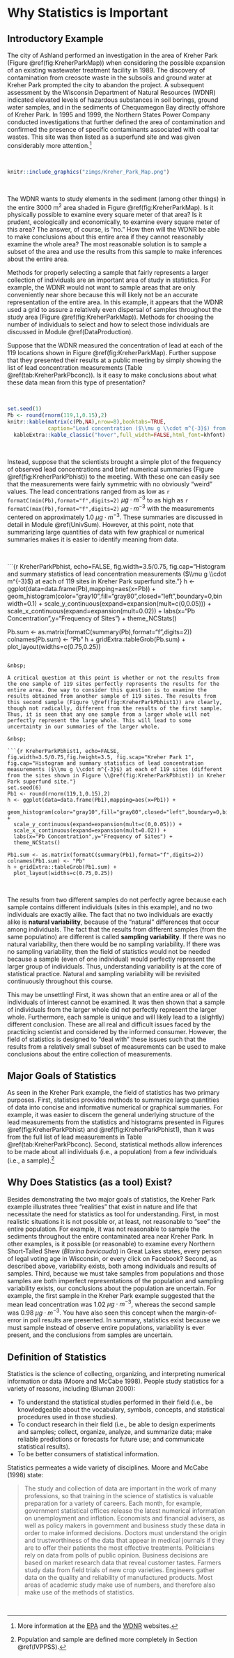 # Why Statistics is Important {#WhyStats}
## Introductory Example
The city of Ashland performed an investigation in the area of Kreher Park (Figure \@ref(fig:KreherParkMap)) when considering the possible expansion of an existing wastewater treatment facility in 1989. The discovery of contamination from creosote waste in the subsoils and ground water at Kreher Park prompted the city to abandon the project. A subsequent assessment by the Wisconsin Department of Natural Resources (WDNR) indicated elevated levels of hazardous substances in soil borings, ground water samples, and in the sediments of Chequamegon Bay directly offshore of Kreher Park. In 1995 and 1999, the Northern States Power Company conducted investigations that further defined the area of contamination and confirmed the presence of specific contaminants associated with coal tar wastes. This site was then listed as a superfund site and was given considerably more attention.^[More information at the [EPA](https://cumulis.epa.gov/supercpad/cursites/csitinfo.cfm?id=0507952) and the [WDNR](http://dnr.wi.gov/topic/brownfields/ashland.html) websites.]

&nbsp;

```r
knitr::include_graphics("zimgs/Kreher_Park_Map.png")
```

&nbsp;

The WDNR wants to study elements in the sediment (among other things) in the entire 3000 m<sup>2</sup> area shaded in Figure \@ref(fig:KreherParkMap). Is it physically possible to examine every square meter of that area?  Is it prudent, ecologically and economically, to examine every square meter of this area?  The answer, of course, is "no."  How then will the WDNR be able to make conclusions about this entire area if they cannot reasonably examine the whole area?  The most reasonable solution is to sample a subset of the area and use the results from this sample to make inferences about the entire area.

Methods for properly selecting a sample that fairly represents a larger collection of individuals are an important area of study in statistics. For example, the WDNR would not want to sample areas that are only conveniently near shore because this will likely not be an accurate representation of the entire area. In this example, it appears that the WDNR used a grid to assure a relatively even dispersal of samples throughout the study area (Figure \@ref(fig:KreherParkMap)). Methods for choosing the number of individuals to select and how to select those individuals are discussed in Module \@ref(DataProduction).

Suppose that the WDNR measured the concentration of lead at each of the 119 locations shown in Figure \@ref(fig:KreherParkMap). Further suppose that they presented their results at a public meeting by simply showing the list of lead concentration measurements (Table \@ref(tab:KreherParkPbconc)). Is it easy to make conclusions about what these data mean from this type of presentation?

&nbsp;

```r
set.seed(1)
Pb <- round(rnorm(119,1,0.15),2)
knitr::kable(matrix(c(Pb,NA),nrow=8),booktabs=TRUE,
             caption="Lead concentration ($\\mu g \\cdot m^{-3}$) from 119 sites in Kreher Park superfund site.^[These are hypothetical data for this site.]") %>%
  kableExtra::kable_classic("hover",full_width=FALSE,html_font=khfont)
```

&nbsp;

Instead, suppose that the scientists brought a simple plot of the frequency of observed lead concentrations and brief numerical summaries (Figure \@ref(fig:KreherParkPbhist)) to the meeting. With these one can easily see that the measurements were fairly symmetric with no obviously "weird" values. The lead concentrations ranged from as low as `r formatC(min(Pb),format="f",digits=2)` $\mu g \cdot m^{-3}$ to as high as `r formatC(max(Pb),format="f",digits=2)` $\mu g \cdot m^{-3}$ with the measurements centered on approximately 1.0 $\mu g \cdot m^{-3}$. These summaries are discussed in detail in Module \@ref(UnivSum). However, at this point, note that summarizing large quantities of data with few graphical or numerical summaries makes it is easier to identify meaning from data.

&nbsp;

```{r KreherParkPbhist, echo=FALSE, fig.width=3.5/0.75, fig.cap="Histogram and summary statistics of lead concentration measurements ($\\mu g \\cdot m^{-3}$) at each of 119 sites in Kreher Park superfund site."}
h <- ggplot(data=data.frame(Pb),mapping=aes(x=Pb)) +
  geom_histogram(color="gray10",fill="gray80",closed="left",boundary=0,binwidth=0.1) +
  scale_y_continuous(expand=expansion(mult=c(0,0.05))) +
  scale_x_continuous(expand=expansion(mult=0.02)) +
  labs(x="Pb Concentration",y="Frequency of Sites") +
  theme_NCStats()

Pb.sum <- as.matrix(formatC(summary(Pb),format="f",digits=2))
colnames(Pb.sum) <- "Pb"
h + gridExtra::tableGrob(Pb.sum) +
  plot_layout(widths=c(0.75,0.25))
```

&nbsp;

A critical question at this point is whether or not the results from the one sample of 119 sites perfectly represents the results for the entire area. One way to consider this question is to examine the results obtained from another sample of 119 sites. The results from this second sample (Figure \@ref(fig:KreherParkPbhist1)) are clearly, though not radically, different from the results of the first sample. Thus, it is seen that any one sample from a larger whole will not perfectly represent the large whole. This will lead to some uncertainty in our summaries of the larger whole.

&nbsp;

```{r KreherParkPbhist1, echo=FALSE, fig.width=3.5/0.75,fig.height=3.5, fig.scap="Kreher Park 1", fig.cap="Histogram and summary statistics of lead concentration measurements ($\\mu g \\cdot m^{-3}$) at each of 119 sites (different from the sites shown in Figure \\@ref(fig:KreherParkPbhist)) in Kreher Park superfund site."}
set.seed(6)
Pb1 <- round(rnorm(119,1,0.15),2)
h <- ggplot(data=data.frame(Pb1),mapping=aes(x=Pb1)) +
  geom_histogram(color="gray10",fill="gray80",closed="left",boundary=0,binwidth=0.1) +
  scale_y_continuous(expand=expansion(mult=c(0,0.05))) +
  scale_x_continuous(expand=expansion(mult=0.02)) +
  labs(x="Pb Concentration",y="Frequency of Sites") +
  theme_NCStats()

Pb1.sum <- as.matrix(formatC(summary(Pb1),format="f",digits=2))
colnames(Pb1.sum) <- "Pb"
h + gridExtra::tableGrob(Pb1.sum) +
  plot_layout(widths=c(0.75,0.25))
```

&nbsp;

The results from two different samples do not perfectly agree because each sample contains different individuals (sites in this example), and no two individuals are exactly alike. The fact that no two individuals are exactly alike is **natural variability**, because of the "natural" differences that occur among individuals. The fact that the results from different samples (from the same populatino) are different is called **sampling variability**. If there was no natural variability, then there would be no sampling variability. If there was no sampling variability, then the field of statistics would not be needed because a sample (even of one individual) would perfectly represent the larger group of individuals. Thus, understanding variability is at the core of statistical practice. Natural and sampling variability will be revisited continuously throughout this course.

This may be unsettling! First, it was shown that an entire area or all of the individuals of interest cannot be examined. It was then shown that a sample of individuals from the larger whole did not perfectly represent the larger whole. Furthermore, each sample is unique and will likely lead to a (slightly) different conclusion. These are all real and difficult issues faced by the practicing scientist and considered by the informed consumer. However, the field of statistics is designed to "deal with" these issues such that the results from a relatively small subset of measurements can be used to make conclusions about the entire collection of measurements.

## Major Goals of Statistics
As seen in the Kreher Park example, the field of statistics has two primary purposes. First, statistics provides methods to summarize large quantities of data into concise and informative numerical or graphical summaries. For example, it was easier to discern the general underlying structure of the lead measurements from the statistics and histograms presented in Figures \@ref(fig:KreherParkPbhist) and \@ref(fig:KreherParkPbhist1), than it was from the full list of lead measurements in Table \@ref(tab:KreherParkPbconc). Second, statistical methods allow inferences to be made about all individuals (i.e., a population) from a few individuals (i.e., a sample).^[Population and sample are defined more completely in Section \@ref(IVPPSS).]

## Why Does Statistics (as a tool) Exist?
Besides demonstrating the two major goals of statistics, the Kreher Park example illustrates three "realities" that exist in nature and life that necessitate the need for statistics as tool for understanding. First, in most realistic situations it is not possible or, at least, not reasonable to "see" the entire population. For example, it was not reasonable to sample the sediments throughout the entire contaminated area near Kreher Park. In other examples, is it possible (or reasonable) to examine every Northern Short-Tailed Shew (*Blarina bevicauda*) in Great Lakes states, every person of legal voting age in Wisconsin, or every click on Facebook? Second, as described above, variability exists, both among individuals and results of samples. Third, because we must take samples from populations and those samples are both imperfect representations of the population and sampling variability exists, our conclusions about the population are uncertain. For example, the first sample in the Kreher Park example suggested that the mean lead concentration was 1.02 $\mu g \cdot m^{-3}$, whereas the second sample was 0.98 $\mu g \cdot m^{-3}$. You have also seen this concept when the margin-of-error in poll results are presented. In summary, statistics exist because we must sample instead of observe entire populations, variability is ever present, and the conclusions from samples are uncertain.

## Definition of Statistics
Statistics is the science of collecting, organizing, and interpreting numerical information or data (Moore and McCabe 1998). People study statistics for a variety of reasons, including (Bluman 2000):

* To understand the statistical studies performed in their field (i.e., be knowledgeable about the vocabulary, symbols, concepts, and statistical procedures used in those studies).
* To conduct research in their field (i.e., be able to design experiments and samples; collect, organize, analyze, and summarize data; make reliable predictions or forecasts for future use; and communicate statistical results).
* To be better consumers of statistical information.

Statistics permeates a wide variety of disciplines. Moore and McCabe (1998) state:

> The study and collection of data are important in the work of many professions, so that training in the science of statistics is valuable preparation for a variety of careers. Each month, for example, government statistical offices release the latest numerical information on unemployment and inflation. Economists and financial advisers, as well as policy makers in government and business study these data in order to make informed decisions. Doctors must understand the origin and trustworthiness of the data that appear in medical journals if they are to offer their patients the most effective treatments. Politicians rely on data from polls of public opinion. Business decisions are based on market research data that reveal customer tastes. Farmers study data from field trials of new crop varieties. Engineers gather data on the quality and reliability of manufactured products. Most areas of academic study make use of numbers, and therefore also make use of the methods of statistics.

&nbsp;
